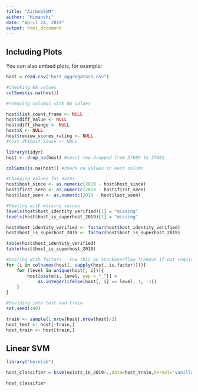```yaml
---
title: "AirbnbSVM"
author: "Himanshi"
date: "April 24, 2019"
output: html_document
---
```


## Including Plots

You can also embed plots, for example:

```r

host = read.csv("host_aggregators.csv")

#checking NA values
colSums(is.na(host))

#removing columns with NA values

host$list_count_frame <- NULL
host$diff_value <- NULL
host$diff_change <- NULL
host$X <- NULL
host$review_scores_rating <- NULL
#host_dt$host_since <- NULL

library(tidyr)
host <- drop_na(host) #count row dropped from 37689 to 37681

colSums(is.na(host)) #check na values in each column

#Changing values for dates
host$host_since <- as.numeric(2019 - host$host_since)
host$first_seen <- as.numeric(2019 - host$first_seen)
host$last_seen <- as.numeric(2019 - host$last_seen)

#Dealing with missing values
levels(host$host_identity_verified)[1] = "missing"
levels(host$host_is_superhost_2019)[1] = "missing"

host$host_identity_verified <- factor(host$host_identity_verified)
host$host_is_superhost_2019 <- factor(host$host_is_superhost_2019)

table(host$host_identity_verified)
table(host$host_is_superhost_2019)

#Dealing with factors - saw this on Stackoverflow [remove if not required]
for (i in colnames(host[, sapply(host, is.factor)])){
    for (level in unique(host[, i])){
        host[paste(i, level, sep = "_")] = 
            as.integer(ifelse(host[, i] == level, 1, -1))
    }
}

#Dividing into test and train
set.seed(100)

train <- sample(1:nrow(host),nrow(host)/2)
host_test <- host[-train,]
host_train <- host[train,]


```

## Linear SVM

```r
library("kernlab")

host_classifier = ksvm(exists_in_2019~.,data=host_train,kernel="vanilladot")

host_classifier


```























